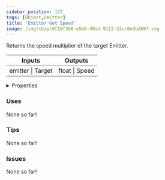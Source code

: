 ```yaml
---
sidebar_position: 172
tags: [Object,Emitter]
title: 'Emitter Get Speed'
image: /img/chip/df10f3b8-e5b8-49ad-9112-22cc0e3bdb9f.svg
---
```


Returns the speed multiplier of the target Emitter.



<IChip uuid="df10f3b8-e5b8-49ad-9112-22cc0e3bdb9f"/>

<table><thead><tr><th>Inputs</th><th>Outputs</th></tr></thead><tbody><tr><td>emitter | Target</td><td>float | Speed</td></tr></tbody></table>

<details>
  <summary>Properties</summary>
  <div>
    <div>
    <table>
      <tbody>
        <tr>
          <td>Is beta required?</td>
          <td>No</td>
        </tr>
        <tr>
          <td>Is chip a trolling risk?</td>
          <td>No</td>
        </tr>
        <tr>
          <td>Is chip a role assignment risk?</td>
          <td>No</td>
        </tr>
        <tr>
          <td>Chip UUID</td>
          <td>df10f3b8-e5b8-49ad-9112-22cc0e3bdb9f</td>
        </tr>
        <tr>
          <td>Room availability</td>
          <td>Available everywhere</td>
        </tr>
      </tbody>
    </table>
    </div>
  </div>
</details>

### Uses

None so far!

### Tips

None so far!

### Issues

None so far!